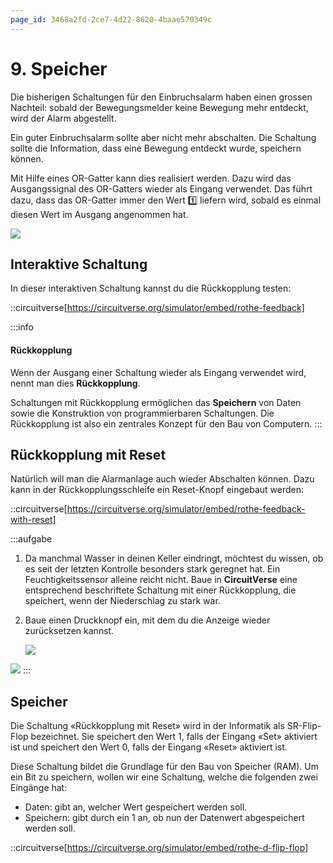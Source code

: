 ```yaml
---
page_id: 3468a2fd-2ce7-4d22-8620-4baae570349c
---
```


# 9. Speicher

Die bisherigen Schaltungen für den Einbruchsalarm haben einen grossen Nachteil: sobald der Bewegungsmelder keine Bewegung mehr entdeckt, wird der Alarm abgestellt.

Ein guter Einbruchsalarm sollte aber nicht mehr abschalten. Die Schaltung sollte die Information, dass eine Bewegung entdeckt wurde, speichern können.

Mit Hilfe eines OR-Gatter kann dies realisiert werden. Dazu wird das Ausgangssignal des OR-Gatters wieder als Eingang verwendet. Das führt dazu, dass das OR-Gatter immer den Wert 1️⃣ liefern wird, sobald es einmal diesen Wert im Ausgang angenommen hat.

![](images/10-feedback.svg)

## Interaktive Schaltung

In dieser interaktiven Schaltung kannst du die Rückkopplung testen:

::circuitverse[https://circuitverse.org/simulator/embed/rothe-feedback]

:::info
#### Rückkopplung
Wenn der Ausgang einer Schaltung wieder als Eingang verwendet wird, nennt man dies **Rückkopplung**.

Schaltungen mit Rückkopplung ermöglichen das **Speichern** von Daten sowie die Konstruktion von programmierbaren Schaltungen. Die Rückkopplung ist also ein zentrales Konzept für den Bau von Computern.
:::

## Rückkopplung mit Reset

Natürlich will man die Alarmanlage auch wieder Abschalten können. Dazu kann in der Rückkopplungsschleife ein Reset-Knopf eingebaut werden:

::circuitverse[https://circuitverse.org/simulator/embed/rothe-feedback-with-reset]

:::aufgabe
<Answer type="state" id="f374d232-665c-438f-bd12-63cd745fa18f" />

1. Da manchmal Wasser in deinen Keller eindringt, möchtest du wissen, ob es seit der letzten Kontrolle besonders stark geregnet hat. Ein Feuchtigkeitssensor alleine reicht nicht. Baue in **CircuitVerse** eine entsprechend beschriftete Schaltung mit einer Rückkopplung, die speichert, wenn der Niederschlag zu stark war.
2. Baue einen Druckknopf ein, mit dem du die Anzeige wieder zurücksetzen kannst.

    ![](images/10-rain-check.svg)

<Solution>

![](images/10-rain-check-solution.svg)
</Solution>
:::


## Speicher

Die Schaltung «Rückkopplung mit Reset» wird in der Informatik als SR-Flip-Flop bezeichnet.
Sie speichert den Wert 1, falls der Eingang «Set» aktiviert ist und speichert den Wert 0, falls der Eingang «Reset» aktiviert ist.

Diese Schaltung bildet die Grundlage für den Bau von Speicher (RAM). Um ein Bit zu speichern, wollen wir eine Schaltung, welche die folgenden zwei Eingänge hat:

- Daten: gibt an, welcher Wert gespeichert werden soll.
- Speichern: gibt durch ein 1 an, ob nun der Datenwert abgespeichert werden soll.

::circuitverse[https://circuitverse.org/simulator/embed/rothe-d-flip-flop]
